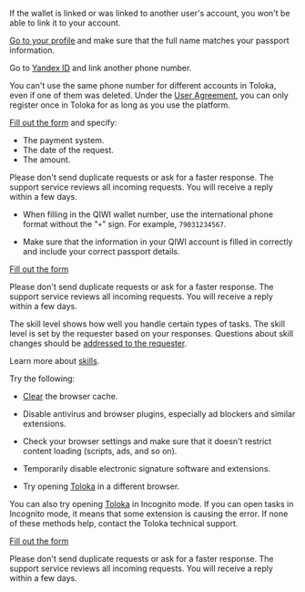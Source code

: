 <Cut title="Problems with withdrawing money">

<Cut title="The wallet is already in use">

If the wallet is linked or was linked to another user's account, you won't be able to link it to your account.

</Cut>

<Cut title="Your profile information is incorrect">

[Go to your profile](../profile#edit) and make sure that the full name matches your passport information.

</Cut>

<Cut title="The phone number is already linked to another account">

Go to [Yandex ID](https://passport.yandex.com/profile/phones) and link another phone number.

You can't use the same phone number for different accounts in Toloka, even if one of them was deleted. Under the [User Agreement](https://toloka.ai/tolokers/legal/user-agreement/), you can only register once in Toloka for as long as you use the platform.

</Cut>

<Cut title="How do I cancel a withdrawal?">

[Fill out the form](../support?form-source=troubleshooting#contact) and specify:

- The payment system.
- The date of the request.
- The amount.

<Note mode="note" title="Note">

Please don't send duplicate requests or ask for a faster response. The support service reviews all incoming requests. You will receive a reply within a few days.

</Note>

</Cut>

<Cut title="I can't withdraw money to a QIWI wallet">

- When filling in the QIWI wallet number, use the international phone format without the "`+`" sign. For example, `79031234567`.

- Make sure that the information in your QIWI account is filled in correctly and include your correct passport details.

</Cut>

<Cut title="Other questions">

[Fill out the form](../support?form-source=troubleshooting#contact)

<Note mode="note" title="Note">

Please don't send duplicate requests or ask for a faster response. The support service reviews all incoming requests. You will receive a reply within a few days.

</Note>

</Cut>

</Cut>

<Cut title="My skill level dropped">

The skill level shows how well you handle certain types of tasks. The skill level is set by the requester based on your responses. Questions about skill changes should be [addressed to the requester](../messages#requester).

Learn more about [skills](../skills).

</Cut>

<Cut title="Something doesn't work on the platform">

<Cut title="Tasks are not loading">

Try the following:

- [Clear](https://yandex.com/support/common/browsers-settings/cache.html) the browser cache.

- Disable antivirus and browser plugins, especially ad blockers and similar extensions.

- Check your browser settings and make sure that it doesn't restrict content loading (scripts, ads, and so on).

- Temporarily disable electronic signature software and extensions.

- Try opening [Toloka](http://toloka.yandex.com/) in a different browser.

<Note mode="note" title="Note">

You can also try opening [Toloka](http://toloka.yandex.com/) in Incognito mode. If you can open tasks in Incognito mode, it means that some extension is causing the error. If none of these methods help, contact the Toloka technical support.

</Note>

</Cut>

<Cut title="Other">

[Fill out the form](../support?form-source=troubleshooting#contact)

<Note mode="note" title="Note">

Please don't send duplicate requests or ask for a faster response. The support service reviews all incoming requests. You will receive a reply within a few days.

</Note>

</Cut>

</Cut>
